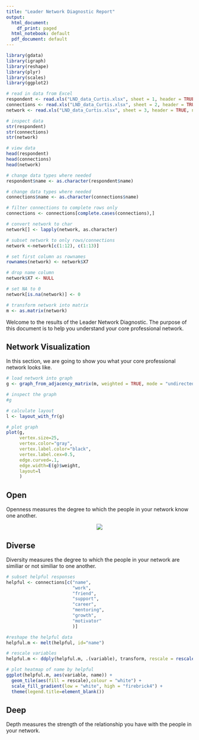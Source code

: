 ```yaml
---
title: "Leader Network Diagnostic Report"
output:
  html_document:
    df_print: paged
  html_notebook: default
  pdf_document: default
---
```


```r
library(gdata)
library(igraph)
library(reshape)
library(plyr)
library(scales)
library(ggplot2)
```


```r
# read in data from Excel
respondent <- read.xls("LND_data_Curtis.xlsx", sheet = 1, header = TRUE)
connections <- read.xls("LND_data_Curtis.xlsx", sheet = 2, header = TRUE)
network <- read.xls("LND_data_Curtis.xlsx", sheet = 3, header = TRUE, na.strings=c("NA",""))
```

```r
# inspect data
str(respondent)
str(connections)
str(network)

# view data
head(respondent)
head(connections)
head(network)
```

```r
# change data types where needed
respondent$name <- as.character(respondent$name)
```


```r
# change data types where needed
connections$name <- as.character(connections$name)

# filter connections to complete rows only
connections <- connections[complete.cases(connections),]
```


```r
# convert network to char
network[] <- lapply(network, as.character)

# subset network to only rows/connections
network <-network[c(1:12), c(1:13)]

# set first column as rownames
rownames(network) <- network$X7

# drop name column
network$X7 <- NULL

# set NA to 0
network[is.na(network)] <- 0

# transform network into matrix
m <- as.matrix(network)
```

Welcome to the results of the Leader Network Diagnostic. The purpose of this document is to help you understand your core professional network.

## Network Visualization

In this section, we are going to show you what your core professional network looks like.

```r
# load network into graph
g <- graph_from_adjacency_matrix(m, weighted = TRUE, mode = "undirected")

# inspect the graph
#g

# calculate layout
l <- layout_with_fr(g)

# plot graph
plot(g, 
     vertex.size=25,
     vertex.color="gray",
     vertex.label.color="black",
     vertex.label.cex=0.5,
     edge.curved=.1,
     edge.width=E(g)$weight,
     layout=l
     )
```

## Open

Openness measures the degree to which the people in your network know one another.

<center>
![](./open.png)
</center>

## Diverse

Diversity measures the degree to which the people in your network are similiar or not similiar to one another.

```r
# subset helpful responses
helpful <- connections[c("name", 
                         "work", 
                         "friend", 
                         "support", 
                         "career",
                         "mentoring",
                         "growth",
                         "motivator"
                         )]

#reshape the helpful data
helpful.m <- melt(helpful, id="name")

# rescale variables
helpful.m <- ddply(helpful.m, .(variable), transform, rescale = rescale(value))

# plot heatmap of name by helpful
ggplot(helpful.m, aes(variable, name)) + 
  geom_tile(aes(fill = rescale),colour = "white") + 
  scale_fill_gradient(low = "white", high = "firebrick4") +
  theme(legend.title=element_blank())
```

## Deep

Depth measures the strength of the relationship you have with the people in your network.




